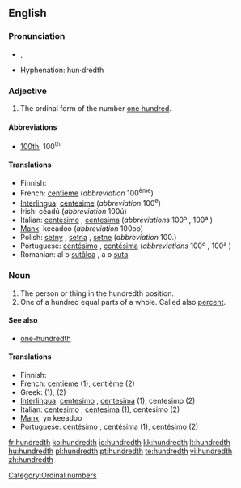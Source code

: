 ==English==

===Pronunciation===
* {{IPA|/ˈhʌndɹɛdθ/}}, {{SAMPA|/"hVndrEdT/}}
* Hyphenation: hun·dredth

===Adjective===
{{en-adj|-}}

# The ordinal form of the number [[hundred|one hundred]].

====Abbreviations====
* [[100th]], 100<sup>th</sup>

====Translations====

* Finnish: {{t+|fi|sadas}}
* French: [[centième]] (''abbreviation'' 100<sup>ème</sup>)
* [[Interlingua]]: [[centesime]] (''abbreviation'' 100<sup>e</sup>)
* Irish: céadú (''abbreviation'' 100ú)
* Italian: [[centesimo]] {{m}}, [[centesima]] {{f}} (''abbreviations'' 100º {{m}}, 100ª {{f}})
* [[Manx]]: keeadoo (''abbreviation'' 100oo)
* Polish: [[setny]] {{m}}, [[setna]] {{f}}, [[setne]] {{n}} (''abbreviation'' 100.)
* Portuguese: [[centésimo]] {{m}}, [[centésima]] {{f}} (''abbreviations'' 100º {{m}}, 100ª {{f}})
* Romanian: al o [[sutălea]] {{m}}, a o [[suta]] {{f}}

===Noun===
{{en-noun}}

# The person or thing in the hundredth position.
# One of a hundred equal parts of a whole. Called also [[percent]].

====See also====
* [[one-hundredth]]

====Translations====

* Finnish: {{t+|fi|sadas}}
* French: [[centième]] {{m|f}} (1), centième {{m}} (2)
* Greek: {{t|el|εκατοστός|sc=Grek}} (1), {{t|el|εκατοστό|n|sc=Grek}} (2)
* [[Interlingua]]: [[centesimo]] {{m}}, [[centesima]] {{f}} (1), centesimo (2)
* Italian: [[centesimo]] {{m}}, [[centesima]] {{f}} (1), centesimo {{m}} (2)
* [[Manx]]: yn keeadoo
* Portuguese: [[centésimo]] {{m}}, [[centésima]] {{f}} (1), centésimo {{m}} (2)

[[Category:Ordinal numbers]]

[[fr:hundredth]]
[[ko:hundredth]]
[[io:hundredth]]
[[kk:hundredth]]
[[lt:hundredth]]
[[hu:hundredth]]
[[pl:hundredth]]
[[pt:hundredth]]
[[te:hundredth]]
[[vi:hundredth]]
[[zh:hundredth]]